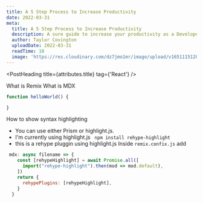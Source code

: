 ```yaml
---
title: A 5 Step Process to Increase Productivity
date: 2022-03-31
meta: 
  title: A 5 Step Process to Increase Productivity
  description: A sure guide to increase your productivity as a Developer
  author: Taylor Covington
  uploadDate: 2022-03-31
  readTime: 10
  image: 'https://res.cloudinary.com/dz7jmo1mr/image/upload/v1651115120/pexels-lisa-fotios-1161542_1_tzjzhq.jpg'
---
```



<div className="prose lg:prose-xl">

<PostHeading  title={attributes.title} tag={'React'} />

What is Remix
What is MDX


```js
function helloWorld() {

}
```

How to show syntax highlighting
- You can use either Prism or highlight.js.
- I'm currently using highlight.js 
` npm install rehype-highlight`
- this is a rehype pluggin  using highlight.js
Inside `remix.confix.js` add

```js
 mdx: async filename => {
    const [rehypeHighlight] = await Promise.all([
      import("rehype-highlight").then(mod => mod.default),
    ])
    return {
      rehypePlugins: [rehypeHighlight],
    }
  }
```
</div>